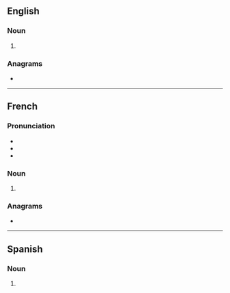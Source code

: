 ==English==

===Noun===
{{head|en|noun form}}

# {{plural of|certitude|lang=en}}

===Anagrams===
* {{anagrams|en|a=cdeeirsttu|rectitudes}}

----

==French==

===Pronunciation===
* {{IPA|/sɛʁ.ti.tyd/|lang=fr}}
* {{homophones|certitude|lang=fr}}
* {{hyphenation|cer|ti|tudes|lang=fr}}

===Noun===
{{head|fr|noun plural form|g=f}}

# {{plural of|certitude|lang=fr}}

===Anagrams===
* {{l|fr|rectitudes}}

----

==Spanish==

===Noun===
{{head|es|noun form|g=m-p}}

# {{plural of|certitud|lang=es}}